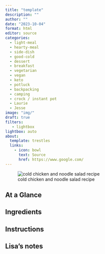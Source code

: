 ```yaml
---
title: "template"
description: ""
author: ""
date: "2023-10-04"
format: html
editor: source
categories:
  - light-meal
  - hearty-meal
  - side-dish
  - good-cold
  - dessert
  - breakfast
  - vegetarian
  - vegan
  - keto
  - potluck
  - backpacking
  - camping
  - crock / instant pot
  - Laurie
  - Jesse
image: "img/"
draft: true
filters:
   - lightbox
lightbox: auto
about:
  template: trestles
  links:
    - icon: bowl
      text: Source
      href: https://www.google.com/
---
```


![cold chicken and noodle salad recipe](img/cold chicken and noodle salad.jpg)

## At a Glance


## Ingredients


## Instructions


## Lisa's notes


